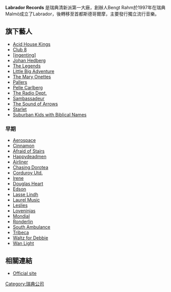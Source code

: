 {{Orphan|time=2016-12-17T11:45:06+00:00}}

'''Labrador Records'''  是瑞典清新派第一大廠，創辦人Bengt Rahm於1997年在瑞典Malmö成立了Labrador，後轉移至首都斯德哥爾摩，主要發行獨立流行音樂。

== 旗下藝人 ==
*[[Acid_House_Kings|Acid House Kings]]
*[[八号会所|Club 8]]
*[[ingenting_(band)|[ingenting]]]
*[[Johan_Hedberg_(musician)|Johan Hedberg]]
*[[The_Legends|The Legends]]
*[[Little_Big_Adventure_(band)|Little Big Adventure]]
*[[The_Mary_Onettes|The Mary Onettes]]
*[[Pallers|Pallers]]
*[[Pelle_Carlberg|Pelle Carlberg]]
*[[The_Radio_Dept.|The Radio Dept.]]
*[[Sambassadeur|Sambassadeur]]
*[[The_Sound_of_Arrows|The Sound of Arrows]]
*[[Starlet_(band)|Starlet]]
*[[Suburban_Kids_with_Biblical_Names|Suburban Kids with Biblical Names]]

===早期===
*[[Aerospace_(band)|Aerospace]]
*[[Cinnamon_(band)|Cinnamon]]
*[[Afraid_of_Stairs|Afraid of Stairs]]
*[[Happydeadmen|Happydeadmen]]
*[[Airliner_(band)|Airliner]]
*[[Chasing_Dorotea|Chasing Dorotea]]
*[[Corduroy_Utd.|Corduroy Utd.]]
*[[Irene_(band)|Irene]]
*[[Douglas_Heart|Douglas Heart]]
*[[Edson_(band)|Edson]]
*[[Lasse_Lindh|Lasse Lindh]]
*[[Laurel_Music|Laurel Music]]
*[[Leslies|Leslies]]
*[[Loveninjas|Loveninjas]]
*[[Mondial_(band)|Mondial]]
*[[Ronderlin|Ronderlin]]
*[[South_Ambulance|South Ambulance]]
*[[Tribeca_(band)|Tribeca]]
*[[Waltz_for_Debbie_(band)|Waltz for Debbie]]
*[[Wan_Light|Wan Light]]

== 相關連結 ==
* [http://www.labrador.se Official site] {{Wayback|url=http://www.labrador.se/ |date=20210126045339 }}

[[Category:瑞典公司|Category:瑞典公司]]